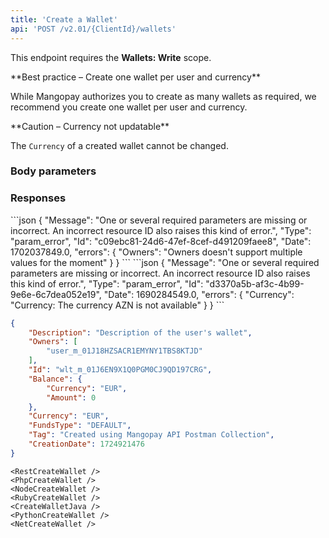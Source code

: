 ```yaml
---
title: 'Create a Wallet'  
api: 'POST /v2.01/{ClientId}/wallets'  
---
```


  

This endpoint requires the **Wallets: Write** scope.

<Check>  
**Best practice – Create one wallet per user and currency** 
  
While Mangopay authorizes you to create as many wallets as required, we recommend you create one wallet per user and currency.  
</Check>  

<Warning>  
**Caution – Currency not updatable** 
  
The `Currency` of a created wallet cannot be changed.  
</Warning>  

### Body parameters  

<Description1 />  

<Owners />  

<Currency21 />  

<Tag6 />  

### Responses  

<AccordionGroup>

<Accordion title="200">  

<Description1Response />  

<OwnersResponse />  

<IdResponse />  

<BalanceResponse />  

<Currency23Response />  

<FundsTypeResponse />  

<Tag7Response />  

<CreationDate1Response />

</Accordion>

</AccordionGroup>  

<AccordionGroup>  

<Accordion title="400 - Limited to one owner per wallet">
```json
{
    "Message": "One or several required parameters are missing or incorrect. An incorrect resource ID also raises this kind of error.",
    "Type": "param_error",
    "Id": "c09ebc81-24d6-47ef-8cef-d491209faee8",
    "Date": 1702037849.0,
    "errors": {
        "Owners": "Owners doesn't support multiple values for the moment"
    }
}  
```  
</Accordion>

<Accordion title="400 - Currency not supported">
```json
{
    "Message": "One or several required parameters are missing or incorrect. An incorrect resource ID also raises this kind of error.",
    "Type": "param_error",
    "Id": "d3370a5b-af3c-4b99-9e6e-6c7dea052e19",
    "Date": 1690284549.0,
    "errors": {
        "Currency": "Currency: The currency AZN is not available"
    }
}  
```  
</Accordion>

</AccordionGroup>  

<ResponseExample>  

```json 200  
{
    "Description": "Description of the user's wallet",
    "Owners": [
        "user_m_01J18HZSACR1EMYNY1TBS8KTJD"
    ],
    "Id": "wlt_m_01J6EN9X1Q0PGM0CJ9QD197CRG",
    "Balance": {
        "Currency": "EUR",
        "Amount": 0
    },
    "Currency": "EUR",
    "FundsType": "DEFAULT",
    "Tag": "Created using Mangopay API Postman Collection",
    "CreationDate": 1724921476
}
```

</ResponseExample>  

<RequestExample>  
  
    <RestCreateWallet />
    <PhpCreateWallet />
    <NodeCreateWallet />
    <RubyCreateWallet />
    <CreateWalletJava />
    <PythonCreateWallet />
    <NetCreateWallet />
  
</RequestExample>